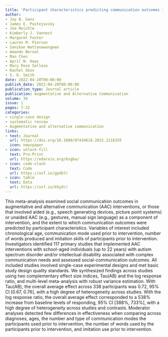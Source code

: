 ```yaml
---
title: 'Participant characteristics predicting communication outcomes in AAC implementation for individuals with ASD and IDD: Meta-analysis'
author:
- Jay B. Ganz
- James E. Pustejovsky
- Joe Reichle
- Kimberly J. Vannest
- Margaret Foster
- Lauren M. Pierson
- Sanikan Wattanawongwan
- Amando Bernal
- Man Chen
- April N. Haas
- Mary Rose Sallese
- Rachel Skov
- S. D. Smith
date: 2022-04-20T00:00:00
publish_date: 2022-04-20T00:00:00
publication_type: Journal article
publication: Augmentative and Alternative Communication
volume: 39
issue: 1
pages: 7-22
categories:
- single-case design
- systematic review
- Augmentative and alternative communication
links:
- text: Journal
  url: https://doi.org/10.1080/07434618.2022.2116355
  icon: newspaper
- icon: unlock-fill
  text: Pre-Print
  url: https://edarxiv.org/6sgba/
- icon: code-slash
  text: Code
  url: https://osf.io/gpdb7/
- icon: table
  text: Data
  url: https://osf.io/b5ydr/
---
```


This meta-analysis examined social communication outcomes in augmentative and alternative communication (AAC) interventions, or those that involved aided (e.g., speech generating devices, picture point systems) or unaided AAC (e.g., gestures, manual sign language) as a component of intervention, and the extent to which communication outcomes were predicted by participant characteristics. Variables of interest included chronological age, communication mode used prior to intervention, number of words produced and imitation skills of participants prior to intervention. Investigators identified 117 primary studies that implemented AAC interventions with school-aged individuals (up to 22 years) with autism spectrum disorder and/or intellectual disability associated with complex communication needs and assessed social-communication outcomes. All included studies involved single-case experimental designs and met basic study design quality standards. We synthesized findings across studies using two complementary effect size indices, Tau(AB) and the log response ratio, and multi-level meta-analysis with robust variance estimation. With Tau(AB), the overall average effect across 338 participants was 0.72, 95% CI [0.67, 0.76], with a high degree of heterogeneity across studies. With the log response ratio, the overall average effect corresponded to a 538% increase from baseline levels of responding, 95% CI [388%, 733%], with a high degree of heterogeneity across studies and contrasts. Moderator analyses detected few differences in effectiveness when comparing across diagnoses, ages, the number and type of communication modes the participants used prior to intervention, the number of words used by the participants prior to intervention, and imitation use prior to intervention.


